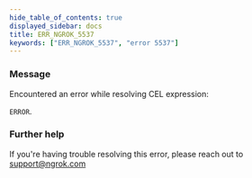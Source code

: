 ```yaml
---
hide_table_of_contents: true
displayed_sidebar: docs
title: ERR_NGROK_5537
keywords: ["ERR_NGROK_5537", "error 5537"]
---
```


### Message

Encountered an error while resolving CEL expression:

`ERROR`.

### Further help

If you're having trouble resolving this error, please reach out to [support@ngrok.com](mailto:support@ngrok.com?subject=Help%20with%20ERR_NGROK_5537)
